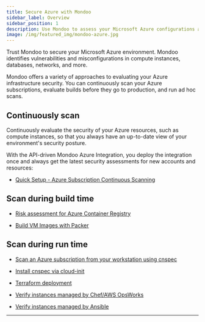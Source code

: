 ```yaml
---
title: Secure Azure with Mondoo
sidebar_label: Overview
sidebar_position: 1
description: Use Mondoo to assess your Microsoft Azure configurations and identify risks to your infrastructure
image: /img/featured_img/mondoo-azure.jpg
---
```


Trust Mondoo to secure your Microsoft Azure environment. Mondoo identifies vulnerabilities and misconfigurations in compute instances, databases, networks, and more.

Mondoo offers a variety of approaches to evaluating your Azure infrastructure security. You can continuously scan your Azure subscriptions, evaluate builds before they go to production, and run ad hoc scans.

## Continuously scan

Continuously evaluate the security of your Azure resources, such as compute instances, so that you always have an up-to-date view of your environment's security posture.

With the API-driven Mondoo Azure Integration, you deploy the integration once and always get the latest security assessments for new accounts and resources:

- [Quick Setup - Azure Subscription Continuous Scanning](/platform/infra/cloud/azure/azure-integration-scan-subscription)

## Scan during build time

- [Risk assessment for Azure Container Registry](/cnspec/supplychain/registry/azure_acr.md)

- [Build VM Images with Packer](/cnspec/supplychain/packer.md)

## Scan during run time

- [Scan an Azure subscription from your workstation using cnspec](/cnspec/cloud/azure/)

- [Install cnspec via cloud-init](/platform/infra/opsys/automation/cloudinit.md)

- [Terraform deployment](/cnspec/supplychain/terraform.md)

- [Verify instances managed by Chef/AWS OpsWorks](/platform/infra/opsys/automation/chef.md)

- [Verify instances managed by Ansible](/platform/infra/opsys/automation/ansible.md)

---
